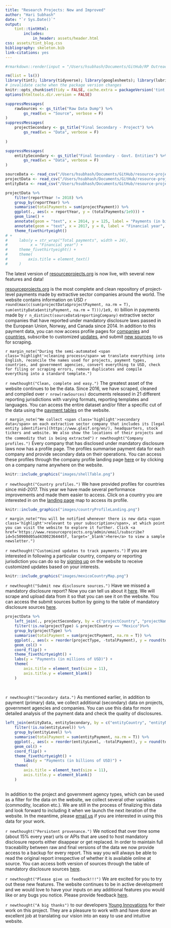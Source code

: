 ```yaml
---
title: "Research Projects: New and Improved"
author: "Hari Subhash"
date: "`r Sys.Date()`"
output: 
    tint::tintHtml:
        includes: 
            in_header: assets/header.html
css: assets/tint_blog.css
bibliography: skeleton.bib
link-citations: yes
---
```



```r

#rmarkdown::render(input = "/Users/hsubhash/Documents/GitHub/RP Outreach/Blogs/Intro to RP/intro_rp.Rmd", output_dir = "/Users/hsubhash/Documents/GitHub/nrgi_reports/intro_rp")

rm(list = ls())
library(tint); library(tidyverse); library(googlesheets); library(lubridate); library(ggthemes)
# invalidate cache when the package version changes
knitr::opts_chunk$set(tidy = FALSE, cache.extra = packageVersion('tint'), fig.width = 4, fig.asp = 0.618, out.width = "95%")
options(htmltools.dir.version = FALSE)

suppressMessages(
    rawSources <- gs_title("Raw Data Dump") %>% 
        gs_read(ws = "Source", verbose = F)
)
suppressMessages(
    projectSecondary <- gs_title("Final Secondary - Project") %>% 
        gs_read(ws = "Data", verbose = F)
    
)

suppressMessages(
    entitySecondary <- gs_title("Final Secondary - Govt. Entities") %>% 
        gs_read(ws = "Data", verbose = F)
)

sourceData <- read_csv("/Users/hsubhash/Documents/GitHub/resource-project-data/Data Pipeline/All Data Backups/Current website data/allSource.csv")
projectData <- read_csv("/Users/hsubhash/Documents/GitHub/resource-project-data/Data Pipeline/All Data Backups/Current website data/allProject.csv")
entityData <- read_csv("/Users/hsubhash/Documents/GitHub/resource-project-data/Data Pipeline/All Data Backups/Current website data/allEntity.csv")
```

```r
projectData %>%
    filter(reportYear != 2018) %>% 
    group_by(reportYear) %>% 
    summarise(totalPayments = sum(projectPayment)) %>% 
    ggplot(., aes(x = reportYear, y = (totalPayments/1e9))) +
    geom_line() +
    annotate(geom = "text", x = 2014, y = 125, label = "Payments (in billions of USD)", angle = "90", vjust = 1.1, size = 2.8) +
    annotate(geom = "text", x = 2017, y = 0, label = "Financial year", hjust = 0.8, vjust = -0.5, size = 2.8) +
    theme_fivethirtyeight()
# +
#     labs(y = str_wrap("Total payments", width = 24), 
#          x = "Financial year") +
#     theme_fivethirtyeight() + 
#     theme(
#         axis.title = element_text()
#     )
```

<!-- ```{r, fig.margin = TRUE, cache=TRUE, echo=FALSE} -->
<!-- knitr::include_graphics("images/rpHome.png") -->
<!-- ``` -->


The latest version of <a href="https://resourceprojects.org/" target="_blank">resourceprojects.org</a> is now live, with several new features and data! 

<a href="https://resourceprojects.org/" target="_blank">resourceprojects.org</a> is the most complete and clean repository of project-level payments made by extractive sector companies around the world. The website contains information on USD `r round(max(c(sum(projectData$projectPayment, na.rm = T), sum(entityData$entityPayment, na.rm = T)))/1e9, 0)` billion in payments made by `r n_distinct(sourceData$reportingCompany)` extractive sector companies that have reported under mandatory disclosure laws passed in the European Union, Norway, and Canada since 2014. In addition to this payment data, you can now access profile pages for <a href="https://resourceprojects.org/company/BP%20Public%20Limited%20Company" target="_blank">companies</a> and <a href="https://resourceprojects.org/country/Brazil" target="_blank">countries</a>, subscribe to customized <a href="https://resourceprojects.org/subscribe" target="_blank">updates</a>, and submit <a href="https://resourceprojects.org/sources/add-source" target="_blank">new sources</a> to us for scraping.

`r margin_note("During the semi-automated <span class='highlight'>cleaning process</span> we translate everything into English, reconcile the names used for projects, payment types, countries, and government agencies, convert everything to USD, check for filing or scraping errors, remove duplicates and compile everything into a standard template.")`

`r newthought("Clean, complete and easy.")` The greatest asset of the website continues to be the data. Since 2016, we have scraped, <span class='highlight'>cleaned</span> and compiled over `r nrow(rawSources)` documents released in 21 different reporting jurisdictions with varying formats, reporting templates and languages. You can access the entire dataset and/or filter a specific cut of the data using the  <a href="https://resourceprojects.org/projects?tab=0&" target="_blank">payment tables</a> on the website.

`r margin_note("We collect <span class='highlight'>secondary data</span> on each extractive sector company that includes its [legal entity identifiers](https://www.gleif.org/en/), headquarters, stock tickers and website. We also show the locations of their projects and the commodity that is being extracted")`
`r newthought("Company profiles.")` Every company that has disclosed under mandatory disclosure laws now has a profile page. The profiles summarise payment data for each company and provide <span class='highlight'>secondary data</span> on their operations. You can access these profiles through the company profile landing page <a href="https://resourceprojects.org/company-profiles" target="_blank">here</a> or by clicking on a company name anywhere on the website.

```r
knitr::include_graphics("images/shellTable.png")
```

`r newthought("Country profiles.")` We have provided profiles for countries since mid-2017. This year we have made several performance improvements and made them easier to access. Click on a country you are interested in on the <a href="https://resourceprojects.org/country-profiles" target="_blank">landing page</a> map to access its profile.

```r
knitr::include_graphics("images/countryProfileLanding.png")
```

`r margin_note("You will be notified whenever there is new data <span class='highlight'>relevant to your subscription</span>, at which point you can visit the website to explore it further. Click <a href='https://www.resourceprojects.org/admin/email/subscribe?id=5c50900d05ad43002364445f, target='_blank'>here</a> to view a sample newsletter.")`

`r newthought("Customized updates to track payments.")` If you are interested in following a particular country, company or reporting jurisdiction you can do so by <a href="https://resourceprojects.org/subscribe" target="_blank">signing up</a> on the website to receive <span class='highlight'>customized</span> updates based on your interests.

```r
knitr::include_graphics("images/mexicoCountryMap.png")
```

`r newthought("Submit new disclosure sources.")` Have we missed a mandatory disclosure report? Now you can tell us about it <a href="https://resourceprojects.org/sources/add-source" target="_blank">here</a>. We will scrape and upload data from it so that you can see it on the website. You can access the submit sources button by going to the table of mandatory disclosure sources <a href="https://resourceprojects.org/sources?tab=0&" target="_blank">here</a>.

```r
projectData %>% 
    left_join(., projectSecondary, by = c("projectCountry", "projectName")) %>% 
    filter(!is.na(projectType) & projectCountry == "Mexico")%>% 
    group_by(projectType) %>% 
    summarise(totalPayment = sum(projectPayment, na.rm = T)) %>% 
    ggplot(., aes(x = reorder(projectType, -totalPayment), y = round(totalPayment/1e6, 1))) +
    geom_col() +
    coord_flip() +
    theme_fivethirtyeight() +
    labs(y = "Payments (in millions of USD)") +
    theme(
        axis.title = element_text(size = 11),
        axis.title.y = element_blank()
    )
    
    
```

`r newthought("Secondary data.")` As mentioned earlier, in addition to payment (primary) data, we collect additional (secondary) data on projects, government agencies and companies. You can use this data for more detailed analysis of the payment data and check the quality of disclosures. 


```r
left_join(entityData, entitySecondary, by = c("entityCountry", "entityName")) %>% 
    filter(!is.na(entityLevel)) %>% 
    group_by(entityLevel) %>% 
    summarise(totalPayment = sum(entityPayment, na.rm = T)) %>% 
    ggplot(., aes(x = reorder(entityLevel, -totalPayment), y = round(totalPayment/1e9, 1))) +
    geom_col() +
    coord_flip() +
    theme_fivethirtyeight() +
        labs(y = "Payments (in billions of USD)") +
    theme(
        axis.title = element_text(size = 11),
        axis.title.y = element_blank()
    )
    
```

In addition to the project and government agency types, which can be used as a filter for the data on the website, we collect several other variables (commodity, location etc.). We are still in the process of finalizing this data and look forward to including it when we launch the next iteration of the website. In the meantime, please <a href="mailto:admin@resourceprojects.org">email us</a> if you are interested in using this data for your work. 

`r newthought("Persistent provenance.")` We noticed that over time some (about 15% every year) urls or APIs that are used to host mandatory disclosure reports either disappear or get replaced. In order to maintain full traceability between raw and final versions of the data we now provide access to a backup for every report. This way you will always be able to read the original report irrespective of whether it is available online at source. You can access both version of sources through the table of mandatory disclosure sources <a href="https://resourceprojects.org/sources?tab=0&" target="_blank">here</a>.

`r newthought("Please give us feedback!!!")` We are excited for you to try out these new features. The website continues to be in active development and we would love to have your inputs on any additional features you would like or any bugs you notice. Please provide feedback <a href="https://docs.google.com/spreadsheets/d/1fUd3aCEfVzb1zqQo1MF6mpQG4y7R_6Xpkaov8FKaIyw/edit?usp=sharing" target="_blank">here</a>.

`r newthought("A big thanks")` to our developers <a href="http://younginnovations.com.np/" target="_blank">Young Innovations</a> for their work on this project. They are a pleasure to work with and have done an excellent job at translating our vision into an easy to use and intuitive website.
